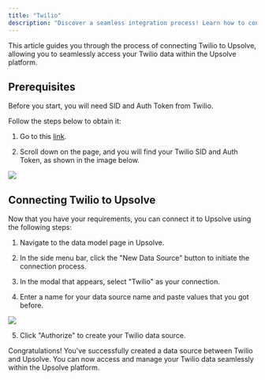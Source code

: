 ```yaml
---
title: "Twilio"
description: "Discover a seamless integration process! Learn how to connect Twilio to Upsolve effortlessly for streamlined transactions."
---
```


This article guides you through the process of connecting Twilio to Upsolve, allowing you to seamlessly access your Twilio data within the Upsolve platform.

## Prerequisites

Before you start, you will need SID and Auth Token from Twilio.

Follow the steps below to obtain it:

1. Go to this [link](https://console.twilio.com/).

2. Scroll down on the page, and you will find your Twilio SID and Auth Token, as shown in the image below.

<img src="https://cdn.peaka.com/integrations/twilio-1.png" />

## Connecting Twilio to Upsolve

Now that you have your requirements, you can connect it to Upsolve using the following steps:

1. Navigate to the data model page in Upsolve.

2. In the side menu bar, click the "New Data Source" button to initiate the connection process.

3. In the modal that appears, select "Twilio" as your connection.

4. Enter a name for your data source name and paste values that you got before.

<img src="https://cdn.peaka.com/integrations/twilio-3.png" />

5. Click "Authorize" to create your Twilio data source.

Congratulations! You've successfully created a data source between Twilio and Upsolve. You can now access and manage your Twilio data seamlessly within the Upsolve platform.
